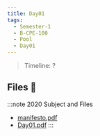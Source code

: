 ```yaml
---
title: Day01
tags:
  - Semester-1
  - B-CPE-100
  - Pool
  - Day01
---
```

> Timeline: ?


## Files 📂

:::note 2020 Subject and Files
- [manifesto.pdf](https://github.com/Studio-17/Epitech-Subjects/raw/main/Semester-1/B-CPE-100/Pool/Day01/manifesto.pdf)
- [Day01.pdf](https://github.com/Studio-17/Epitech-Subjects/raw/main/Semester-1/B-CPE-100/Pool/Day01/Day01.pdf)
:::
